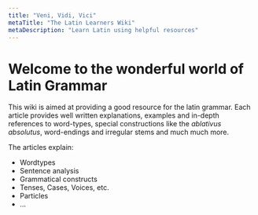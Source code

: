 ```yaml
---
title: "Veni, Vidi, Vici"
metaTitle: "The Latin Learners Wiki"
metaDescription: "Learn Latin using helpful resources"
---
```



# Welcome to the wonderful world of Latin Grammar

This wiki is aimed at providing a good resource for the latin grammar. Each article provides well written explanations, examples and in-depth references 
to word-types, special constructions like the *ablativus absolutus*, word-endings and irregular stems and much much more.

The articles explain:

- Wordtypes
- Sentence analysis
- Grammatical constructs
- Tenses, Cases, Voices, etc.
- Particles
- ...